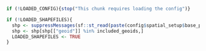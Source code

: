 ```r
if (!LOADED_CONFIG){stop("This chunk requires loading the config")}

if (!LOADED_SHAPEFILES){
  shp <- suppressMessages(sf::st_read(paste(config$spatial_setup$base_path,config$spatial_setup$shapefile_name,sep='/'), quiet=TRUE))
  shp <- shp[shp[["geoid"]] %in% included_geoids,]
  LOADED_SHAPEFILES <- TRUE
}

```
